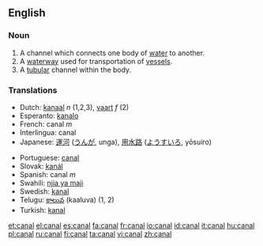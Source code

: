 ==English==
=== Noun ===
# A channel which connects one body of [[water]] to another.
# A [[waterway]] used for transportation of [[vessel]]s.
# A [[tubular]] channel within the body.

===Translations===
{{top}}
*Dutch: [[kanaal]] ''n'' (1,2,3), [[vaart]] ''f'' (2)
*Esperanto: [[kanalo]]
*French: canal ''m''
*Interlingua: canal
*Japanese: [[運河]] ([[うんが]], unga), [[用水路]] ([[ようすいろ]], yōsuiro)
{{mid}}
*Portuguese: [[#Portuguese|canal]] {{m}}
*Slovak: [[kanál]]
*Spanish: canal ''m''
*Swahili: [[njia ya maji]]
*Swedish: [[kanal]]
*Telugu: [[కాలువ]] (kaaluva) (1, 2)
*Turkish: [[kanal]]
{{bottom}}

[[et:canal]]
[[el:canal]]
[[es:canal]]
[[fa:canal]]
[[fr:canal]]
[[io:canal]]
[[id:canal]]
[[it:canal]]
[[hu:canal]]
[[pl:canal]]
[[ru:canal]]
[[fi:canal]]
[[ta:canal]]
[[vi:canal]]
[[zh:canal]]